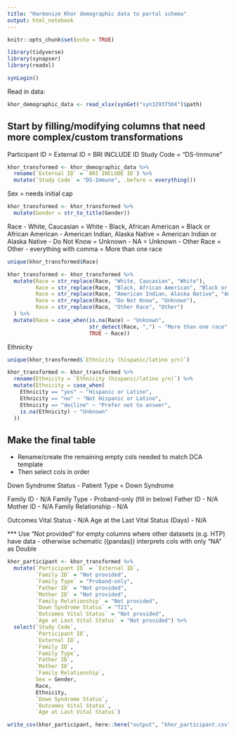 ```yaml
---
title: "Harmonize Khor demographic data to portal schema"
output: html_notebook
---
```



```r
knitr::opts_chunk$set(echo = TRUE)

library(tidyverse)
library(synapser)
library(readxl)

synLogin()
```


Read in data:
```r
khor_demographic_data <- read_xlsx(synGet("syn32937504")$path)
```


## Start by filling/modifying columns that need more complex/custom transformations

Participant ID = External ID = BRI INCLUDE ID
Study Code = "DS-Immune"
```r
khor_transformed <- khor_demographic_data %>% 
  rename(`External ID` = `BRI INCLUDE ID`) %>% 
  mutate(`Study Code` = "DS-Immune", .before = everything())
```

Sex = needs initial cap
```r
khor_transformed <- khor_transformed %>% 
  mutate(Gender = str_to_title(Gender))
```

Race
- White, Caucasian = White
- Black, African American = Black or African American
- American Indian, Alaska Native = American Indian or Alaska Native
- Do Not Know = Unknown
- NA = Unknown
- Other Race = Other
- everything with comma = More than one race
```r
unique(khor_transformed$Race)

khor_transformed <- khor_transformed %>% 
  mutate(Race = str_replace(Race, "White, Caucasian", "White"),
         Race = str_replace(Race, "Black, African American", "Black or African American"),
         Race = str_replace(Race, "American Indian, Alaska Native", "American Indian or Alaska Native"),
         Race = str_replace(Race, "Do Not Know", "Unknown"),
         Race = str_replace(Race, "Other Race", "Other")
  ) %>% 
  mutate(Race = case_when(is.na(Race) ~ "Unknown",
                          str_detect(Race, ",") ~ "More than one race",
                          TRUE ~ Race))
```

Ethnicity
```r
unique(khor_transformed$`Ethnicity (hispanic/latino y/n)`)

khor_transformed <- khor_transformed %>% 
  rename(Ethnicity = `Ethnicity (hispanic/latino y/n)`) %>% 
  mutate(Ethnicity = case_when(
    Ethnicity == "yes" ~ "Hispanic or Latino",
    Ethnicity == "no" ~ "Not Hispanic or Latino",
    Ethnicity == "decline" ~ "Prefer not to answer",
    is.na(Ethnicity) ~ "Unknown"
  ))
```


## Make the final table

- Rename/create the remaining empty cols needed to match DCA template
- Then select cols in order 

Down Syndrome Status - Patient Type = Down Syndrome

Family ID - N/A
Family Type - Proband-only (fill in below)
Father ID - N/A
Mother ID - N/A
Family Relationship - N/A

Outcomes Vital Status - N/A
Age at the Last Vital Status (Days) - N/A

*** Use "Not provided" for empty columns where other datasets (e.g. HTP) have data - otherwise schematic ({pandas}) interprets cols with only "NA" as Double

```r
khor_participant <- khor_transformed %>% 
  mutate(`Participant ID` = `External ID`,
         `Family ID` = "Not provided",
         `Family Type` = "Proband-only",
         `Father ID` = "Not provided",
         `Mother ID` = "Not provided",
         `Family Relationship` = "Not provided",
         `Down Syndrome Status` = "T21",
         `Outcomes Vital Status` = "Not provided",
         `Age at Last Vital Status` = "Not provided") %>% 
  select(`Study Code`,
         `Participant ID`,
         `External ID`,
         `Family ID`,
         `Family Type`,
         `Father ID`,
         `Mother ID`,
         `Family Relationship`,
         Sex = Gender,
         Race,
         Ethnicity,
         `Down Syndrome Status`,
         `Outcomes Vital Status`,
         `Age at Last Vital Status`)

```


```r
write_csv(khor_participant, here::here("output", "khor_participant.csv"))
```
















